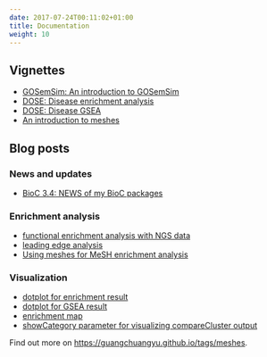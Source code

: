 ```yaml
---
date: 2017-07-24T00:11:02+01:00
title: Documentation
weight: 10
---
```



<link rel="stylesheet" href="https://guangchuangyu.github.io/css/font-awesome.min.css">

## <i class="fa fa-book"></i> Vignettes

+ [GOSemSim: An introduction to GOSemSim](https://bioconductor.org/packages/devel/bioc/vignettes/GOSemSim/inst/doc/GOSemSim.html)
+ [DOSE: Disease enrichment analysis](https://bioconductor.org/packages/devel/bioc/vignettes/DOSE/inst/doc/enrichmentAnalysis.html)
+ [DOSE: Disease GSEA](https://bioconductor.org/packages/devel/bioc/vignettes/DOSE/inst/doc/GSEA.html)
+ [An introduction to meshes](https://bioconductor.org/packages/devel/bioc/vignettes/meshes/inst/doc/meshes.html)


## <i class="fa fa-wordpress"></i> Blog posts

### <i class="fa fa-angle-double-right"></i> News and updates

+ [BioC 3.4: NEWS of my BioC packages](https://guangchuangyu.github.io/2016/10/bioc-34-news-of-my-bioc-packages)

### <i class="fa fa-angle-double-right"></i> Enrichment analysis

+ [functional enrichment analysis with NGS data](https://guangchuangyu.github.io/2015/08/functional-enrichment-analysis-with-ngs-data)
+ [leading edge analysis](https://guangchuangyu.github.io/2016/07/leading-edge-analysis/)
+ [Using meshes for MeSH enrichment analysis](http://guangchuangyu.github.io/2016/08/using-meshes-for-mesh-enrichment-analysis/)

### <i class="fa fa-angle-double-right"></i> Visualization

+ [dotplot for enrichment result](https://guangchuangyu.github.io/2015/06/dotplot-for-enrichment-result)
+ [dotplot for GSEA result](http://guangchuangyu.github.io/2016/12/dotplot-for-gsea-result/)
+ [enrichment map](https://guangchuangyu.github.io/2014/08/enrichment-map)
+ [showCategory parameter for visualizing compareCluster output](https://guangchuangyu.github.io/2016/11/showcategory-parameter-for-visualizing-comparecluster-output/)


<i class="fa fa-hand-o-right"></i> Find out more on <https://guangchuangyu.github.io/tags/meshes>.



